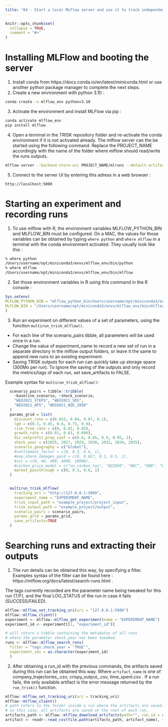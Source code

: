 ```yaml
---
title: "04 - Start a local MLFlow server and use it to track independant TRISK runs"
---
```


```r
knitr::opts_chunk$set(
  collapse = TRUE,
  comment = "#>"
)
```

# Installing MLFlow and booting the server

1. Install conda from https://docs.conda.io/en/latest/miniconda.html or use another python package manager to complete the next steps.
2. Create a new environment with python 3.10 : 

```bash
conda create -n mlflow_env python=3.10
```

3. Activate the environment and install MLFlow via pip :

```bash
conda activate mlflow_env
pip install mlflow
```

4. Open a terminal in the TRISK repository folder and re-activate the conda environment if it is not activated already. The mlflow server can the be started using the following command. Replace the PROJECT_NAME accordingly with the name of the folder where mlflow should read/write the runs outputs.
```bash
mlflow server --backend-store-uri PROJECT_NAME/mlruns --default-artifact-root PROJECT_NAME/mlartifacts --host 127.0.0.1 --port 5000 --serve-artifacts
```

5. Connect to the server UI by entering this adress in a web browser : 

```
http://localhost:5000
```

# Starting an experiment and recording runs

1. To use mlflow with R, the environment variables MLFLOW_PYTHON_BIN and MLFLOW_BIN must be configured. On a MAC, the values for those variables can be obtained by typing `where python` and `where mlflow` in a terminal with the conda environment activated. They usually look like this : 

```bash
% where python
/Users/username/opt/miniconda3/envs/mlflow_env/bin/python
% where mlflow
/Users/username/opt/miniconda3/envs/mlflow_env/bin/mlflow
```

2. Set those environment variables in R using this command in the R console :

```r
Sys.setenv(
MLFLOW_PYTHON_BIN = "mlflow_python_bin/Users/username/opt/miniconda3/envs/mlflow_env/bin/python",
MLFLOW_BIN = "/Users/username/opt/miniconda3/envs/mlflow_env/bin/mlflow"
)
```

3. Run an experiment on different values of a set of parameters, using the function `multirun_trisk_mlflow()`. 
- For each line of the scenario_pairs tibble, all parameters will be used once in a run. 
- Change the value of experiment_name to record a new set of run in a separate directory in the mlflow output folders, or leave it the same to append new runs to an existing experiment. 
- Saving TRISK outputs for each run can quickly take up storage space (300Mo per run). To ignore the saving of the outputs and only record the metrics/tags of each run, set save_artifacts to FALSE.

Example syntax for `multirun_trisk_mlflow()`:
```r

  scenario_pairs = tibble::tribble(
    ~baseline_scenario, ~shock_scenario,
    "WEO2021_STEPS", "WEO2021_SDS",
    "WEO2021_APS", "WEO2021_NZE_2050"
  )
  params_grid = list(
    discount_rate = c(0.015, 0.04, 0.07, 0.1),
    lgd = c(0.3, 0.45, 0.6, 0.75, 0.9),
    risk_free_rate = c(0, 0.02, 0.05),
    growth_rate = c(0.01, 0.03, 0.099),
    div_netprofit_prop_coef = c(0.8, 0.85, 0.9, 0.95, 1),
    shock_year = c(2025, 2027, 2029, 2030, 2032, 2034, 2035),
    scenario_geography = c("Global"),
    #settlement_factor = c(0, 0.3, 0.6, 1),
    #exp_share_damages_paid = c(0, 0.027, 0.1, 0.5, 1),
    #scc = c(0, 40, 400, 4000, 10000),
    #carbon_price_model = c("no_carbon_tax", "NZ2050", "NDC", "DN0", "B2DS"),
    market_passthrough = c(0, 0.3, 0.6, 1)
  )


  multirun_trisk_mlflow(
    tracking_uri = "http://127.0.0.1:5000",
    experiment_name = "EXPERIMENT_NAME",
    trisk_input_path = "example_project/project_input",
    trisk_output_path = "example_project/output",
    scenario_pairs = scenario_pairs,
    params_grid = params_grid,
    save_artifacts=TRUE
  )

```

# Searching runs and extracting their outputs

1. The run details can be obtained this way, by specifying a filter. Examples syntax of the filter can be found here : https://mlflow.org/docs/latest/search-runs.html .

The tags currently recorded are the parameter name being tweaked for this run (T/F), and the final LOG_STATUS of the run in case it fails (SUCCESS/FAILED).

```r
mlflow::mlflow_set_tracking_uri(uri = "127.0.0.1:5000")
mlflow::mlflow_client()
experiment <- mlflow::mlflow_get_experiment(name = "EXPERIMENT_NAME")
experiment_id <- experiment[[1, "experiment_id"]]

# will return a tibble containing the metadatas of all runs 
# where the parameter shock_year has been tweaked.
runs <- mlflow::mlflow_search_runs(
  filter = "tags.shock_year = 'TRUE'",
  experiment_ids = as.character(experiment_id)
  )
```

2. After obtaining a run_id with the previous commands, the artifacts saved during this run can be obtained this way. Where `artifact_name` is one of company_trajectories_.csv, crispy_output_.csv, time_spent.csv . If a run fails, the only available artifact is the error message returned by the `run_trisk()` function.

```r
mlflow::mlflow_set_tracking_uri(uri = tracking_uri)
mlflow::mlflow_client()
# path refers to the folder inside a run where the artifacts are saved.
# in this case, all artifacts are saved at the root of each run.
artifacts_path <- mlflow::mlflow_download_artifacts(path="", run_id = run_id)
artifact <- readr::read_csv(file.path(artifacts_path, artifact_name), show_col_types = FALSE)
```

